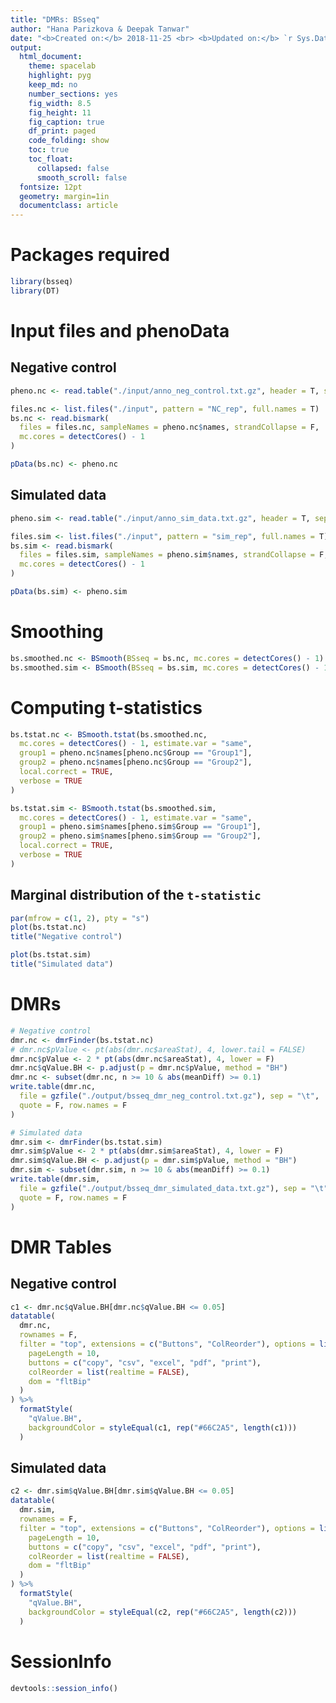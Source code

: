 ```yaml
---
title: "DMRs: BSseq"
author: "Hana Parizkova & Deepak Tanwar"
date: "<b>Created on:</b> 2018-11-25 <br> <b>Updated on:</b> `r Sys.Date()`"
output:
  html_document:
    theme: spacelab
    highlight: pyg
    keep_md: no
    number_sections: yes
    fig_width: 8.5
    fig_height: 11
    fig_caption: true
    df_print: paged
    code_folding: show
    toc: true
    toc_float:
      collapsed: false
      smooth_scroll: false
  fontsize: 12pt
  geometry: margin=1in
  documentclass: article
---
```


# Packages required
```r
library(bsseq)
library(DT)
```


# Input files and phenoData

## Negative control
```r
pheno.nc <- read.table("./input/anno_neg_control.txt.gz", header = T, sep = "\t", stringsAsFactors = F)

files.nc <- list.files("./input", pattern = "NC_rep", full.names = T)
bs.nc <- read.bismark(
  files = files.nc, sampleNames = pheno.nc$names, strandCollapse = F,
  mc.cores = detectCores() - 1
)

pData(bs.nc) <- pheno.nc
```

## Simulated data
```r
pheno.sim <- read.table("./input/anno_sim_data.txt.gz", header = T, sep = "\t", stringsAsFactors = F)

files.sim <- list.files("./input", pattern = "sim_rep", full.names = T)
bs.sim <- read.bismark(
  files = files.sim, sampleNames = pheno.sim$names, strandCollapse = F,
  mc.cores = detectCores() - 1
)

pData(bs.sim) <- pheno.sim
```


# Smoothing
```r
bs.smoothed.nc <- BSmooth(BSseq = bs.nc, mc.cores = detectCores() - 1)
bs.smoothed.sim <- BSmooth(BSseq = bs.sim, mc.cores = detectCores() - 1)
```


# Computing t-statistics

```r
bs.tstat.nc <- BSmooth.tstat(bs.smoothed.nc,
  mc.cores = detectCores() - 1, estimate.var = "same",
  group1 = pheno.nc$names[pheno.nc$Group == "Group1"],
  group2 = pheno.nc$names[pheno.nc$Group == "Group2"],
  local.correct = TRUE,
  verbose = TRUE
)

bs.tstat.sim <- BSmooth.tstat(bs.smoothed.sim,
  mc.cores = detectCores() - 1, estimate.var = "same",
  group1 = pheno.sim$names[pheno.sim$Group == "Group1"],
  group2 = pheno.sim$names[pheno.sim$Group == "Group2"],
  local.correct = TRUE,
  verbose = TRUE
)
```


## Marginal distribution of the `t-statistic`
```r
par(mfrow = c(1, 2), pty = "s")
plot(bs.tstat.nc)
title("Negative control")

plot(bs.tstat.sim)
title("Simulated data")
```


# DMRs
```r
# Negative control
dmr.nc <- dmrFinder(bs.tstat.nc)
# dmr.nc$pValue <- pt(abs(dmr.nc$areaStat), 4, lower.tail = FALSE)
dmr.nc$pValue <- 2 * pt(abs(dmr.nc$areaStat), 4, lower = F)
dmr.nc$qValue.BH <- p.adjust(p = dmr.nc$pValue, method = "BH")
dmr.nc <- subset(dmr.nc, n >= 10 & abs(meanDiff) >= 0.1)
write.table(dmr.nc,
  file = gzfile("./output/bsseq_dmr_neg_control.txt.gz"), sep = "\t",
  quote = F, row.names = F
)

# Simulated data
dmr.sim <- dmrFinder(bs.tstat.sim)
dmr.sim$pValue <- 2 * pt(abs(dmr.sim$areaStat), 4, lower = F)
dmr.sim$qValue.BH <- p.adjust(p = dmr.sim$pValue, method = "BH")
dmr.sim <- subset(dmr.sim, n >= 10 & abs(meanDiff) >= 0.1)
write.table(dmr.sim,
  file = gzfile("./output/bsseq_dmr_simulated_data.txt.gz"), sep = "\t",
  quote = F, row.names = F
)
```

# DMR Tables

## Negative control
```r
c1 <- dmr.nc$qValue.BH[dmr.nc$qValue.BH <= 0.05]
datatable(
  dmr.nc,
  rownames = F,
  filter = "top", extensions = c("Buttons", "ColReorder"), options = list(
    pageLength = 10,
    buttons = c("copy", "csv", "excel", "pdf", "print"),
    colReorder = list(realtime = FALSE),
    dom = "fltBip"
  )
) %>%
  formatStyle(
    "qValue.BH",
    backgroundColor = styleEqual(c1, rep("#66C2A5", length(c1)))
  )
```

## Simulated data
```r
c2 <- dmr.sim$qValue.BH[dmr.sim$qValue.BH <= 0.05]
datatable(
  dmr.sim,
  rownames = F,
  filter = "top", extensions = c("Buttons", "ColReorder"), options = list(
    pageLength = 10,
    buttons = c("copy", "csv", "excel", "pdf", "print"),
    colReorder = list(realtime = FALSE),
    dom = "fltBip"
  )
) %>%
  formatStyle(
    "qValue.BH",
    backgroundColor = styleEqual(c2, rep("#66C2A5", length(c2)))
  )
```


# SessionInfo

```r
devtools::session_info()
```